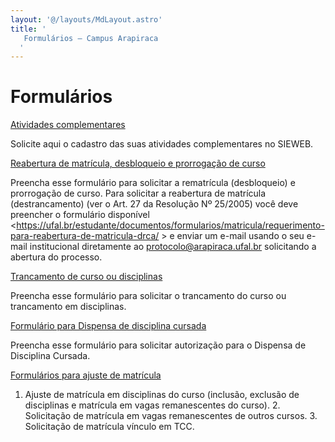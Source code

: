 ```yaml
---
layout: '@/layouts/MdLayout.astro'
title: '
   Formulários — Campus Arapiraca
  '
---
```






Formulários
===========














<a href="https://accounts.google.com/v3/signin/identifier?continue=https%3A%2F%2Fdocs.google.com%2Fforms%2Fd%2Fe%2F1FAIpQLSdj2Rt3a3pci-VuezYKMLMEvSL1Hf-xynXrRlWVaeI05HMmBQ%2Fviewform%3Fusp%3Dsend_form&amp;followup=https%3A%2F%2Fdocs.google.com%2Fforms%2Fd%2Fe%2F1FAIpQLSdj2Rt3a3pci-VuezYKMLMEvSL1Hf-xynXrRlWVaeI05HMmBQ%2Fviewform%3Fusp%3Dsend_form&amp;ifkv=Ab5oB3okDOK896Y1d2nlpo4dXCpsZvFW98dpE7zfPt4SgwfO_YQj2J3wWNb3Zg5xWu9nnUjOGgG4qw&amp;ltmpl=forms&amp;osid=1&amp;passive=1209600&amp;service=wise&amp;flowName=GlifWebSignIn&amp;flowEntry=ServiceLogin&amp;dsh=S2063821769%3A1723687818878960&amp;ddm=0">
 Atividades complementares
</a>



 Solicite aqui o cadastro das suas atividades complementares no SIEWEB.
 





<a href="https://docs.google.com/forms/d/e/1FAIpQLSd7w_cFx3uc6uAk60cMkoVJOTpk-vf_3X8xV3fZzraWynxRiQ/closedform">
 Reabertura de matrícula, desbloqueio e prorrogação de curso
</a>



 Preencha esse formulário para solicitar a rematrícula (desbloqueio) e prorrogação de curso. Para solicitar a reabertura de matrícula (destrancamento) (ver o Art. 27 da Resolução Nº 25/2005) você deve preencher o formulário disponível \<https://ufal.br/estudante/documentos/formularios/matricula/requerimento-para-reabertura-de-matricula-drca/ \> e enviar um e-mail usando o seu e-mail institucional diretamente ao protocolo@arapiraca.ufal.br solicitando a abertura do processo.
 





<a href="https://accounts.google.com/v3/signin/identifier?continue=https%3A%2F%2Fdocs.google.com%2Fforms%2Fd%2Fe%2F1FAIpQLSf6GhenzfYsWFbhslRU5CaOireBbv1WvzQERptci2MZUhjLwA%2Fviewform%3Fusp%3Dsend_form&amp;followup=https%3A%2F%2Fdocs.google.com%2Fforms%2Fd%2Fe%2F1FAIpQLSf6GhenzfYsWFbhslRU5CaOireBbv1WvzQERptci2MZUhjLwA%2Fviewform%3Fusp%3Dsend_form&amp;ifkv=Ab5oB3o0u5st5DoCwBMOJTcmxpFRp9Ryu81Ve8ZJJlicFQARFA-tIJp9qJt5t8XVMXkdPQ66UiZVCA&amp;ltmpl=forms&amp;osid=1&amp;passive=1209600&amp;service=wise&amp;flowName=GlifWebSignIn&amp;flowEntry=ServiceLogin&amp;dsh=S1211830502%3A1723687822813856&amp;ddm=0">
 Trancamento de curso ou disciplinas
</a>



 Preencha esse formulário para solicitar o trancamento do curso ou trancamento em disciplinas.
 





<a href="https://accounts.google.com/v3/signin/identifier?continue=https%3A%2F%2Fdocs.google.com%2Fforms%2Fd%2Fe%2F1FAIpQLSdmuJGT4yxmLhZcC7L0ddmeJkeqPPJTwNZ7rs7gIm0EJ23wgw%2Fviewform%3Fusp%3Dsend_form&amp;followup=https%3A%2F%2Fdocs.google.com%2Fforms%2Fd%2Fe%2F1FAIpQLSdmuJGT4yxmLhZcC7L0ddmeJkeqPPJTwNZ7rs7gIm0EJ23wgw%2Fviewform%3Fusp%3Dsend_form&amp;ifkv=Ab5oB3oax4v2gIzYlHIaZTc0ElgBYprQ-3pQDFBSHRZ-jUOguxYKpaXA_PcuQQLP_wgYQ1p0bmI6Fw&amp;ltmpl=forms&amp;osid=1&amp;passive=1209600&amp;service=wise&amp;flowName=GlifWebSignIn&amp;flowEntry=ServiceLogin&amp;dsh=S-519813445%3A1723687824797990&amp;ddm=0">
 Formulário para Dispensa de disciplina cursada
</a>



 Preencha esse formulário para solicitar autorização para o Dispensa de Disciplina Cursada.
 





<a href="/cpt/discentes/formularios-alunos/formularios-para-ajuste-de-matricula">
 Formulários para ajuste de matrícula
</a>



 1. Ajuste de matrícula em disciplinas do curso (inclusão, exclusão de disciplinas e matrícula em vagas remanescentes do curso). 2. Solicitação de matrícula em vagas remanescentes de outros cursos. 3. Solicitação de matrícula vínculo em TCC.
 













